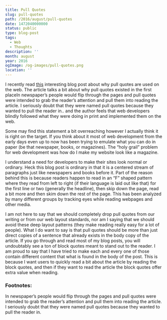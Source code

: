 ```yaml
---
title: Pull Quotes
slug: pull-quotes
path: /2016/august/pull-quotes
date: 1472040000000
status: public
type: blog-post
tags:
  - Web
  - Thoughts
description: ''
month: august
year: 2016
ogImage: /og-images/pull-quotes.png
location: ''
---
```




I recently read <a href="https://adactio.com/journal/11102">this</a> interesting
blog post about why pull quotes are used on the web. The article talks a bit
about why pull quotes existed in the first place<FootnoteRef id="1">In newspaper’s people would flip through the pages and pull quotes were
intended to grab the reader’s attention and pull them into reading the article.
I seriously doubt that they were named pull quotes because they wanted to pull
the reader in.</FootnoteRef>. and the author feels that
web developers blindly followed what they were doing in print and implemented
them on the web.

Some may find this statement a bit overreaching however I actually think it is
right on the target. If you think about it most of web development from the
early days even up to now has been trying to emulate what you can do in paper
(be that newspaper, books, or magazines). The “holy grail” problem for web
development was how do I make my website look like a magazine.

I understand a need for developers to make their sites look normal or ordinary.
Heck this blog post is ordinary in that it is a centered stream of paragraphs
just like newspapers and books before it. Part of the reason behind this is
because readers happen to read in an “F” shaped pattern where they read from
left to right (if their language is laid out like that) for the first line or
two (generally the headline), then skip down the page, read a bit more and then
skim down the rest of the page. This has been analyzed by many different groups
by tracking eyes while reading webpages and other media.

I am not here to say that we should completely drop pull quotes from our writing
or from our web layout standards, nor am I saying that we should avoid these
deep layout patterns (they make reading really easy for a lot of people). What I
do want to say is that pull quotes should be more than just direct copies of a
sentence that already exists in the body copy of the article. If you go through
and read most of my blog posts, you will undoubtably see a ton of block quotes
meant to stand out to the reader. I am proud to say that I have tried to make
each and every one of those contain different content that what is found in the
body of the post. This is because I want users to quickly read a bit about the
article by reading the block quotes, and then if they want to read the article
the block quotes offer extra value when reading.

### Footnotes:

<Footnote id="1">In newspaper’s people would flip through the pages and pull quotes were
intended to grab the reader’s attention and pull them into reading the article.
I seriously doubt that they were named pull quotes because they wanted to pull
the reader in.</Footnote>

